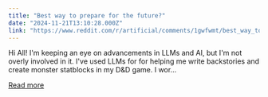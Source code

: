 ```yaml
---
title: "Best way to prepare for the future?"
date: "2024-11-21T13:10:28.000Z"
link: "https://www.reddit.com/r/artificial/comments/1gwfwmt/best_way_to_prepare_for_the_future/"
---
```


Hi All!
 I'm keeping an eye on advancements in LLMs and AI, but I'm not overly involved in it. 
 I've used LLMs for for helping me write backstories and create monster statblocks in my D&D game. I wor...

[Read more](https://www.reddit.com/r/artificial/comments/1gwfwmt/best_way_to_prepare_for_the_future/)
